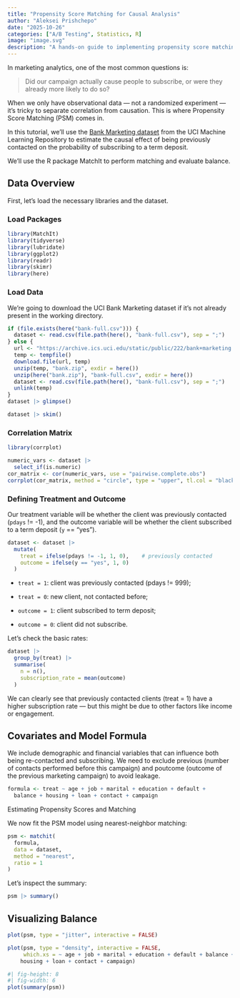 ```yaml
---
title: "Propensity Score Matching for Causal Analysis"
author: "Aleksei Prishchepo"
date: "2025-10-26"
categories: ["A/B Testing", Statistics, R]
image: "image.svg"
description: "A hands-on guide to implementing propensity score matching in R for causal inference in A/B testing scenarios using marketing data."
---
```


In marketing analytics, one of the most common questions is:

> Did our campaign actually cause people to subscribe, or were they
> already more likely to do so?

When we only have observational data — not a randomized experiment —
it’s tricky to separate correlation from causation. This is where
Propensity Score Matching (PSM) comes in.

In this tutorial, we’ll use the [Bank Marketing
dataset](https://archive.ics.uci.edu/dataset/222/bank+marketing) from
the UCI Machine Learning Repository to estimate the causal effect of
being previously contacted on the probability of subscribing to a term
deposit.

We’ll use the R package MatchIt to perform matching and evaluate
balance.

## Data Overview

First, let’s load the necessary libraries and the dataset.

### Load Packages

```r
library(MatchIt)
library(tidyverse)
library(lubridate)
library(ggplot2)
library(readr)
library(skimr)
library(here)
```

### Load Data

We're going to download the UCI Bank Marketing dataset if it's not
already present in the working directory.

```r
if (file.exists(here("bank-full.csv"))) {
  dataset <- read.csv(file.path(here(), "bank-full.csv"), sep = ";")
} else {
  url <- "https://archive.ics.uci.edu/static/public/222/bank+marketing.zip"
  temp <- tempfile()
  download.file(url, temp)
  unzip(temp, "bank.zip", exdir = here())
  unzip(here("bank.zip"), "bank-full.csv", exdir = here())
  dataset <- read.csv(file.path(here(), "bank-full.csv"), sep = ";")
  unlink(temp)
}
dataset |> glimpse()
```

```r

dataset |> skim()

```

### Correlation Matrix

```r
library(corrplot)

numeric_vars <- dataset |>
  select_if(is.numeric)
cor_matrix <- cor(numeric_vars, use = "pairwise.complete.obs")
corrplot(cor_matrix, method = "circle", type = "upper", tl.col = "black")
```

### Defining Treatment and Outcome

Our treatment variable will be whether the client was previously
contacted (`pdays` != -1), and the outcome variable will be whether the
client subscribed to a term deposit (`y` == "yes").

```r
dataset <- dataset |>
  mutate(
    treat = ifelse(pdays != -1, 1, 0),    # previously contacted
    outcome = ifelse(y == "yes", 1, 0)
  )

```

-   `treat = 1`: client was previously contacted (pdays != 999);

-   `treat = 0`: new client, not contacted before;

-   `outcome = 1`: client subscribed to term deposit;

-   `outcome = 0`: client did not subscribe.

Let’s check the basic rates:

```r
dataset |>
  group_by(treat) |>
  summarise(
    n = n(),
    subscription_rate = mean(outcome)
  )
```

We can clearly see that previously contacted clients (treat = 1) have a
higher subscription rate — but this might be due to other factors like
income or engagement.

## Covariates and Model Formula

We include demographic and financial variables that can influence both
being re-contacted and subscribing. We need to exclude previous (number
of contacts performed before this campaign) and poutcome (outcome of the
previous marketing campaign) to avoid leakage.

```r

formula <- treat ~ age + job + marital + education + default +
  balance + housing + loan + contact + campaign 

```

Estimating Propensity Scores and Matching

We now fit the PSM model using nearest-neighbor matching:

```r
psm <- matchit(
  formula,
  data = dataset,
  method = "nearest",
  ratio = 1
)
```

Let’s inspect the summary:

```r
psm |> summary()
```

## Visualizing Balance

```r

plot(psm, type = "jitter", interactive = FALSE)

```

```r
plot(psm, type = "density", interactive = FALSE,
     which.xs = ~ age + job + marital + education + default + balance + 
    housing + loan + contact + campaign)

```

```r
#| fig-height: 8
#| fig-width: 6
plot(summary(psm))

```

